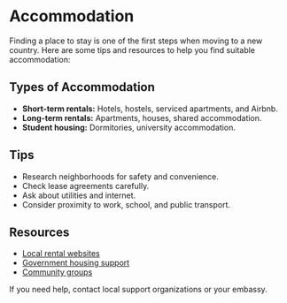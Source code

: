 # Accommodation

Finding a place to stay is one of the first steps when moving to a new country. Here are some tips and resources to help you find suitable accommodation:

## Types of Accommodation

- **Short-term rentals:** Hotels, hostels, serviced apartments, and Airbnb.
- **Long-term rentals:** Apartments, houses, shared accommodation.
- **Student housing:** Dormitories, university accommodation.

## Tips

- Research neighborhoods for safety and convenience.
- Check lease agreements carefully.
- Ask about utilities and internet.
- Consider proximity to work, school, and public transport.

## Resources

- [Local rental websites](#)
- [Government housing support](#)
- [Community groups](#)

If you need help, contact local support organizations or your embassy.
